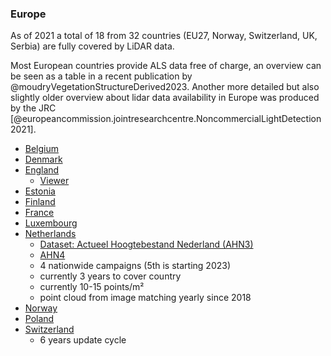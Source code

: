 
### Europe

As of 2021 a total of 18 from 32 countries (EU27, Norway, Switzerland, UK, Serbia) are fully covered by LiDAR data. 

Most European countries provide ALS data free of charge, an overview can be seen as a table in a recent publication by @moudryVegetationStructureDerived2023. Another more detailed but also slightly older overview about lidar data availability in Europe was produced by the JRC [@europeancommission.jointresearchcentre.NoncommercialLightDetection2021].

- [Belgium](https://remotesensing.vlaanderen.be/apps/openlidar/#collapseDataDownload)
- [Denmark](https://dataforsyningen.dk/data/3931)
- [England](https://environmentagency.blog.gov.uk/2015/09/18/laser-surveys-light-up-open-data/)
    - [Viewer](https://experience.arcgis.com/experience/753ad2ebd3554fa696885b8c366c3049/page/LIDAR/?views=Point-Cloud%2CIndex-Catalogues--)
- [Estonia](https://geoportaal.maaamet.ee/eng/Spatial-Data/Geo3D/3D-Data-p836.html)
- [Finland](https://www.maanmittauslaitos.fi/en/maps-and-spatial-data/expert-users/product-descriptions/laser-scanning-data-5-p)
- [France](https://geoservices.ign.fr/lidarhd)
- [Luxembourg](https://lidar.geoportail.lu/)
- [Netherlands](https://www.ahn.nl/)
    - [Dataset: Actueel Hoogtebestand Nederland (AHN3)](https://www.pdok.nl/introductie/-/article/actueel-hoogtebestand-nederland-ahn3-)
    - [AHN4](https://www.ahn.nl/_flysystem/media/ahn4_in_drie_jaar._en_daarna_-_jeroen_leusink_hwh.pdf)
    - 4 nationwide campaigns (5th is starting 2023)
    - currently 3 years to cover country
    - currently 10-15 points/m²
    - point cloud from image matching yearly since 2018
- [Norway](https://hoydedata.no/LaserInnsyn2/)
- [Poland](https://mapy.geoportal.gov.pl/imap/Imgp_2.html)
- [Switzerland](https://www.swisstopo.admin.ch/en/geodata/height/surface3d.html#download)
    - 6 years update cycle
